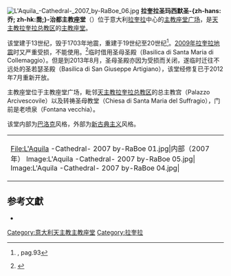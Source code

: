 {{Refimprove|time=2020-02-26T13:33:54+00:00}}
{{coord|42.34921|N|13.39692|E|display=title|notes=<ref>Coordinate prese da [[OpenStreetMap|OpenStreetMap]].</ref>}}
[[Image:L'Aquila_-Cathedral-_2007_by-RaBoe_06.jpg|thumb]]
'''拉奎拉圣玛西默圣-{zh-hans:乔; zh-hk:喬;}-治都主教座堂'''（{{lang-it|Cattedrale metropolitana dei Santi Massimo e Giorgio}}）位于意大利[[拉奎拉|拉奎拉]]中心的[[主教座堂广场_(拉奎拉)|主教座堂广场]]，是[[天主教拉奎拉总教区|天主教拉奎拉总教区]]的[[主教座堂|主教座堂]]。

该堂建于13世纪，毁于1703年地震，重建于19世纪至20世纪<ref name=Touring>{{Cite|Touring Club Italiano||Touring, 2005}}, pag.93</ref>。[[2009年拉奎拉地震|2009年拉奎拉地震]]时又严重受损，不能使用。<ref name=Danno>{{cite web|url=http://terremotoabruzzo09.itc.cnr.it/documenti/1243248526862_01-_Duomo-Model.pdf|author=Protezione Civile|title=Scheda di valutazione del danno sismico|accessdate=2010-12-27|archive-url=https://web.archive.org/web/20140423053940/http://terremotoabruzzo09.itc.cnr.it/documenti/1243248526862_01-_Duomo-Model.pdf|archive-date=2014-04-23|dead-url=yes}}</ref>临时借用圣母圣殿（Basilica di Santa Maria di Collemaggio）。但是到2013年8月，圣母圣殿亦因为受损而关闭，遂临时迁往不远处的圣若瑟圣殿（Basilica di San Giuseppe Artigiano），该堂经修复已于2012年7月重新开放。

主教座堂位于主教座堂广场，毗邻[[天主教拉奎拉总教区|天主教拉奎拉总教区]]的总主教宫（Palazzo Arcivescovile）以及转祷圣母教堂（Chiesa di Santa Maria del Suffragio），门前是老喷泉（Fontana vecchia）。

该堂内部为[[巴洛克|巴洛克]]风格，外部为[[新古典主义|新古典主义]]风格。
{| align=center
| <gallery>
File:L'Aquila -Cathedral- 2007 by-RaBoe 01.jpg|内部（2007年）
Image:L'Aquila -Cathedral- 2007 by-RaBoe 05.jpg|
Image:L'Aquila -Cathedral- 2007 by-RaBoe 04.jpg|
</gallery>
|}

==参考文獻==
{{references|2}}
*{{cite web|url=http://terremotoabruzzo09.itc.cnr.it/documenti/1243248526862_01-_Duomo-Model.pdf|author=Protezione Civile|title=Scheda di valutazione del danno sismico|accessdate=2010-12-27|archive-url=https://web.archive.org/web/20140423053940/http://terremotoabruzzo09.itc.cnr.it/documenti/1243248526862_01-_Duomo-Model.pdf|archive-date=2014-04-23|dead-url=yes}}

{{意大利天主教主教座堂}}
[[Category:意大利天主教主教座堂|Category:意大利天主教主教座堂]]
[[Category:拉奎拉|Category:拉奎拉]]